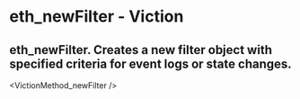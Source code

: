 # eth_newFilter - Viction

## eth_newFilter. Creates a new filter object with specified criteria for event logs or state changes.


<VictionMethod_newFilter />
